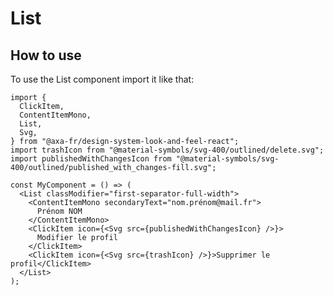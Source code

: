 
<Meta of={ListStories} name="List" />

# List

## How to use

To use the List component import it like that:

```tsx
import {
  ClickItem,
  ContentItemMono,
  List,
  Svg,
} from "@axa-fr/design-system-look-and-feel-react";
import trashIcon from "@material-symbols/svg-400/outlined/delete.svg";
import publishedWithChangesIcon from "@material-symbols/svg-400/outlined/published_with_changes-fill.svg";

const MyComponent = () => (
  <List classModifier="first-separator-full-width">
    <ContentItemMono secondaryText="nom.prénom@mail.fr">
      Prénom NOM
    </ContentItemMono>
    <ClickItem icon={<Svg src={publishedWithChangesIcon} />}>
      Modifier le profil
    </ClickItem>
    <ClickItem icon={<Svg src={trashIcon} />}>Supprimer le profil</ClickItem>
  </List>
);
```

<Canvas of={ListStories.Default} />
<Controls of={ListStories.Default} />
